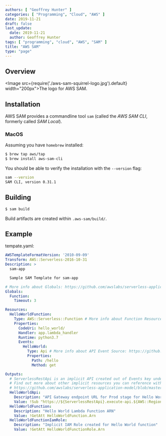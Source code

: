 ```yaml
---
authors: [ "Geoffrey Hunter" ]
categories: [ "Programming", "Cloud", "AWS" ]
date: 2019-11-21
draft: false
last_update:
  date: 2019-11-21
  author: Geoffrey Hunter
tags: [ "programming", "cloud", "AWS", "SAM" ]
title: "AWS SAM"
type: "page"
---
```


## Overview

<Image src={require('./aws-sam-squirrel-logo.jpg').default} width="200px">The logo for AWS SAM.</Image>

## Installation

AWS SAM provides a commandline tool `sam` (called the _AWS SAM CLI_, formerly called _SAM Local_).

### MacOS

Assuming you have `homebrew` installed:

```sh
$ brew tap aws/tap
$ brew install aws-sam-cli
```

You should be able to verify the installation with the `--version` flag:

```sh
sam --version
SAM CLI, version 0.31.1
```

## Building

```bash
$ sam build
```

Build artifacts are created within `.aws-sam/build/`.

## Example

tempate.yaml:

```yaml
AWSTemplateFormatVersion: '2010-09-09'
Transform: AWS::Serverless-2016-10-31
Description: >
  sam-app

  Sample SAM Template for sam-app

# More info about Globals: https://github.com/awslabs/serverless-application-model/blob/master/docs/globals.rst
Globals:
  Function:
    Timeout: 3

Resources:
  HelloWorldFunction:
    Type: AWS::Serverless::Function # More info about Function Resource: https://github.com/awslabs/serverless-application-model/blob/master/versions/2016-10-31.md#awsserverlessfunction
    Properties:
      CodeUri: hello_world/
      Handler: app.lambda_handler
      Runtime: python3.7
      Events:
        HelloWorld:
          Type: Api # More info about API Event Source: https://github.com/awslabs/serverless-application-model/blob/master/versions/2016-10-31.md#api
          Properties:
            Path: /hello
            Method: get

Outputs:
  # ServerlessRestApi is an implicit API created out of Events key under Serverless::Function
  # Find out more about other implicit resources you can reference within SAM
  # https://github.com/awslabs/serverless-application-model/blob/master/docs/internals/generated_resources.rst#api
  HelloWorldApi:
    Description: "API Gateway endpoint URL for Prod stage for Hello World function"
    Value: !Sub "https://${ServerlessRestApi}.execute-api.${AWS::Region}.amazonaws.com/Prod/hello/"
  HelloWorldFunction:
    Description: "Hello World Lambda Function ARN"
    Value: !GetAtt HelloWorldFunction.Arn
  HelloWorldFunctionIamRole:
    Description: "Implicit IAM Role created for Hello World function"
    Value: !GetAtt HelloWorldFunctionRole.Arn
```